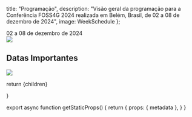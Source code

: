 
  title: "Programação",
  description: "Visão geral da programação para a Conferência FOSS4G 2024 realizada em Belém, Brasil, de 02 a 08 de dezembro de 2024",
  image: WeekSchedule
};

<div className="text-3xl mt-4 mb-2 md:text-7xl text-center md:mt-8 md:mb-4 font-ubuntu">02 a 08 de dezembro de 2024</div>

<Image placeholder="blur" src={WeekSchedule} />

<div className="text-3xl mt-4 mb-2 md:text-7xl text-center md:mt-8 md:mb-4 font-ubuntu"></div>

<div className="w-[90%] mx-auto mt-10">

## Datas Importantes

<Image placeholder="blur" src={ImportantDates} />
</div>

  return <MdxLayout metadata={metadata}>{children}</MdxLayout>


}

export async function getStaticProps() {
  return {
    props: {
      metadata
    },
  }
}
